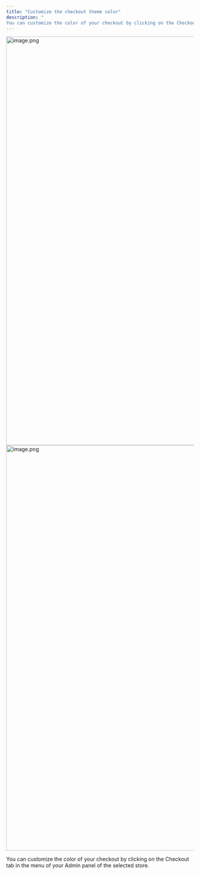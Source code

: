 ```yaml
---
title: "Customize the checkout theme color"
description: "
You can customize the color of your checkout by clicking on the Checkout tab in the menu of your Admin panel of the selected store."
---
```



<Steps>
  <Step title="Click on Checkout, then click on Edit Appearance.">
    <img
      src="https://mintcdn.com/tagadapay/ikBUhXOL7Nm1Wae_/assets/knowledge-center/checkout-customization/image-064ab530.png?fit=max&auto=format&n=ikBUhXOL7Nm1Wae_&q=85&s=ebd574b32e853984a6a6511559b988f8"
      alt="image.png"
      data-og-width="1919"
      width="1919"
      data-og-height="1095"
      height="1095"
      data-path="assets/knowledge-center/checkout-customization/image-064ab530.png"
      data-optimize="true"
      data-opv="2"
      srcset="https://mintcdn.com/tagadapay/ikBUhXOL7Nm1Wae_/assets/knowledge-center/checkout-customization/image-064ab530.png?w=280&fit=max&auto=format&n=ikBUhXOL7Nm1Wae_&q=85&s=77428f2e28df36bc960fbf191497e973 280w, https://mintcdn.com/tagadapay/ikBUhXOL7Nm1Wae_/assets/knowledge-center/checkout-customization/image-064ab530.png?w=560&fit=max&auto=format&n=ikBUhXOL7Nm1Wae_&q=85&s=0908791622d05ce50ba9aa63297c7315 560w, https://mintcdn.com/tagadapay/ikBUhXOL7Nm1Wae_/assets/knowledge-center/checkout-customization/image-064ab530.png?w=840&fit=max&auto=format&n=ikBUhXOL7Nm1Wae_&q=85&s=016df466d1a05b4df7b90c20f4b2f22c 840w, https://mintcdn.com/tagadapay/ikBUhXOL7Nm1Wae_/assets/knowledge-center/checkout-customization/image-064ab530.png?w=1100&fit=max&auto=format&n=ikBUhXOL7Nm1Wae_&q=85&s=d4449f9b7c2594cbe285fa78d654c073 1100w, https://mintcdn.com/tagadapay/ikBUhXOL7Nm1Wae_/assets/knowledge-center/checkout-customization/image-064ab530.png?w=1650&fit=max&auto=format&n=ikBUhXOL7Nm1Wae_&q=85&s=1c918140f4214520587b054e098420a8 1650w, https://mintcdn.com/tagadapay/ikBUhXOL7Nm1Wae_/assets/knowledge-center/checkout-customization/image-064ab530.png?w=2500&fit=max&auto=format&n=ikBUhXOL7Nm1Wae_&q=85&s=f1ed4b40509497cb5ea7b10167a611ff 2500w"
    />
  </Step>
  <Step title="Under the Theme Color option you will be able to chose your checkout color. ">
    <img
      src="https://mintcdn.com/tagadapay/ikBUhXOL7Nm1Wae_/assets/knowledge-center/checkout-customization/image-a2924ded.png?fit=max&auto=format&n=ikBUhXOL7Nm1Wae_&q=85&s=02fa48952fef1d6b27c83ee4252dd93d"
      alt="image.png"
      data-og-width="1919"
      width="1919"
      data-og-height="1086"
      height="1086"
      data-path="assets/knowledge-center/checkout-customization/image-a2924ded.png"
      data-optimize="true"
      data-opv="2"
      srcset="https://mintcdn.com/tagadapay/ikBUhXOL7Nm1Wae_/assets/knowledge-center/checkout-customization/image-a2924ded.png?w=280&fit=max&auto=format&n=ikBUhXOL7Nm1Wae_&q=85&s=19d6f2429b720ff0578abd8f47c2c8b0 280w, https://mintcdn.com/tagadapay/ikBUhXOL7Nm1Wae_/assets/knowledge-center/checkout-customization/image-a2924ded.png?w=560&fit=max&auto=format&n=ikBUhXOL7Nm1Wae_&q=85&s=0558382cb90edeb6544cf89719f318e3 560w, https://mintcdn.com/tagadapay/ikBUhXOL7Nm1Wae_/assets/knowledge-center/checkout-customization/image-a2924ded.png?w=840&fit=max&auto=format&n=ikBUhXOL7Nm1Wae_&q=85&s=55b784d782b4b405ae1c1d1eb7d219a6 840w, https://mintcdn.com/tagadapay/ikBUhXOL7Nm1Wae_/assets/knowledge-center/checkout-customization/image-a2924ded.png?w=1100&fit=max&auto=format&n=ikBUhXOL7Nm1Wae_&q=85&s=ff90a5034887dbe3d38b7c9878341d92 1100w, https://mintcdn.com/tagadapay/ikBUhXOL7Nm1Wae_/assets/knowledge-center/checkout-customization/image-a2924ded.png?w=1650&fit=max&auto=format&n=ikBUhXOL7Nm1Wae_&q=85&s=eb76ecc010da1d1c85ac0c0e0d13e76d 1650w, https://mintcdn.com/tagadapay/ikBUhXOL7Nm1Wae_/assets/knowledge-center/checkout-customization/image-a2924ded.png?w=2500&fit=max&auto=format&n=ikBUhXOL7Nm1Wae_&q=85&s=8e54d085370428398b4b87cbdaf75a25 2500w"
    />
  </Step>
  <Step title="Once you are done, don’t forget to click on Save changes">
    
  </Step>
</Steps>

You can customize the color of your checkout by clicking on the Checkout tab in the menu of your Admin panel of the selected store.